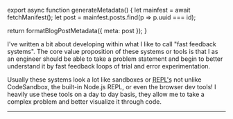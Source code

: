 

export async function generateMetadata() {
  let mainfest = await fetchManifest();
  let post = mainfest.posts.find(p => p.uuid === id);

  return formatBlogPostMetadata({ meta: post });
}

<BlogPage id={id}>


I've <Link to="/blog/2021/february/useConsole">written a bit about</Link>
developing within what I like to call "fast feedback systems". The core value
proposition of these systems or tools is that I as an engineer should be able to
take a problem statement and begin to better understand it by fast feedback
loops of trial and error experimentation.

Usually these systems look a lot like sandboxes or <abbr title="Read Evaluate Print Loops">REPL's</abbr> not unlike CodeSandbox,
the built-in Node.js REPL, or even the browser dev tools! I heavily use these tools on a day to day basis, they allow me to take a complex
problem and better visualize it through code.

<Spacer />

---

<Spacer />


</BlogPage>